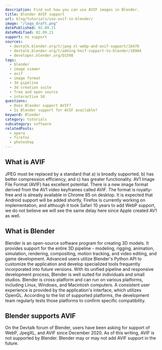 ```yaml
---
description: Find out how you can use AVIF images in Blender.
title: Blender AVIF support
url: blog/tutorials/use-avif-in-blender/
image: "/logo_draft.png"
datePublished: 02.09.21
dateModified: 02.09.21
support: no support
sources:
  - devtalk.blender.org/t/jpeg-xl-webp-and-avif-support/16470
  - devtalk.blender.org/t/adding-heif-support-to-blender/18984
  - developer.blender.org/D1598
tags:
  - blender
  - image viewer
  - avif
  - image format
  - 3d pipeline
  - 3d creation suite
  - free and open source
  - interactive 3d
questions:
  - Does Blender support AVIF?
  - Is Blender support for AVIF available?
keyword: Blender
category: tutorials
subcategory: software
relatedPosts:
  - opera
  - firefox
  - photoshop
---
```


## What is AVIF

JPEG must be replaced by a standard that a) is broadly supported, b) has better compression efficiency, and c) has greater functionality. AV1 Image File Format (AVIF) has excellent potential. There is a new image format derived from the AV1 video keyframes called AVIF. The format is royalty-free and is already available in Chrome 85 on desktop. It is expected that Android support will be added shortly, Firefox is currently working on implementation, and although it took Safari 10 years to add WebP support, we do not believe we will see the same delay here since Apple created AV1 as well.

## What is Blender

Blender is an open-source software program for creating 3D models. It provides support for the entire 3D pipeline - modeling, rigging, animation, simulation, rendering, compositing, motion tracking, and video editing, and game development. Advanced users utilize Blender's Python API to customize the application and develop specialized tools frequently incorporated into future versions. With its unified pipeline and responsive development process, Blender is well suited for individuals and small studios. Blender is cross-platform and can run on various platforms, including Linux, Windows, and Macintosh computers. A consistent user experience is provided by the application's interface, which utilizes OpenGL. According to the list of supported platforms, the development team regularly tests those platforms to confirm specific compatibility.

## Blender supports AVIF

On the Devtalk forum of Blender, users have been asking for support of WebP, JpegXL, and AVIF since December 2020. As of this writing, AVIF is not supported by Blender. Blender may or may not add AVIF support in the future.
